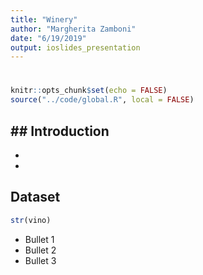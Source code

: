 ```yaml
---
title: "Winery"
author: "Margherita Zamboni"
date: "6/19/2019"
output: ioslides_presentation
---
```

# 

```r
knitr::opts_chunk$set(echo = FALSE)
source("../code/global.R", local = FALSE)

```

## Introduction
- 
- 
- 

## Dataset

```r
str(vino)

```

- Bullet 1
- Bullet 2
- Bullet 3

## 

